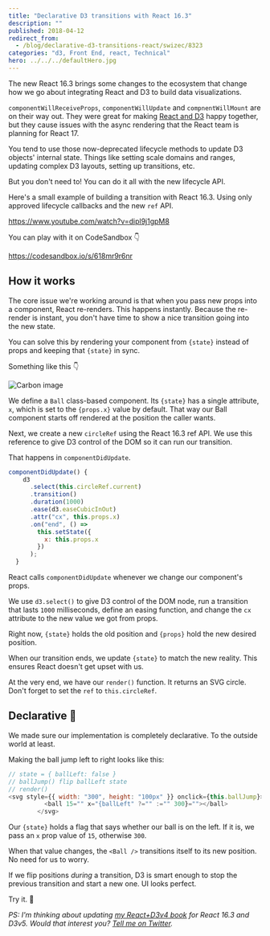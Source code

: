 ```yaml
---
title: "Declarative D3 transitions with React 16.3"
description: ""
published: 2018-04-12
redirect_from:
  - /blog/declarative-d3-transitions-react/swizec/8323
categories: "d3, Front End, react, Technical"
hero: ../../../defaultHero.jpg
---
```


The new React 16.3 brings some changes to the ecosystem that change how we go about integrating React and D3 to build data visualizations.

`componentWillReceiveProps`, `componentWillUpdate` and `compnentWillMount` are on their way out. They were great for making [React and D3](https://swizec.com/reactd3js) happy together, but they cause issues with the async rendering that the React team is planning for React 17.

You tend to use those now-deprecated lifecycle methods to update D3 objects' internal state. Things like setting scale domains and ranges, updating complex D3 layouts, setting up transitions, etc.

But you don't need to! You can do it all with the new lifecycle API.

Here's a small example of building a transition with React 16.3. Using only approved lifecycle callbacks and the new `ref` API.

https://www.youtube.com/watch?v=dipl9j1gpM8

You can play with it on CodeSandbox 👇

https://codesandbox.io/s/618mr9r6nr

## How it works

The core issue we're working around is that when you pass new props into a component, React re-renders. This happens instantly. Because the re-render is instant, you don't have time to show a nice transition going into the new state.

You can solve this by rendering your component from `{state}` instead of props and keeping that `{state}` in sync.

Something like this 👇

![Carbon image](https://swizec.com/wp-content/uploads/2018/04/carbon-945x1024.png)

We define a `Ball` class-based component. Its `{state}` has a single attribute, `x`, which is set to the `{props.x}` value by default. That way our Ball component starts off rendered at the position the caller wants.

Next, we create a new `circleRef` using the React 16.3 ref API. We use this reference to give D3 control of the DOM so it can run our transition.

That happens in `componentDidUpdate`.

```javascript
componentDidUpdate() {
    d3
      .select(this.circleRef.current)
      .transition()
      .duration(1000)
      .ease(d3.easeCubicInOut)
      .attr("cx", this.props.x)
      .on("end", () =>
        this.setState({
          x: this.props.x
        })
      );
  }
```

React calls `componentDidUpdate` whenever we change our component's props.

We use `d3.select()` to give D3 control of the DOM node, run a transition that lasts `1000` milliseconds, define an easing function, and change the `cx` attribute to the new value we got from props.

Right now, `{state}` holds the old position and `{props}` hold the new desired position.

When our transition ends, we update `{state}` to match the new reality. This ensures React doesn't get upset with us.

At the very end, we have our `render()` function. It returns an SVG circle. Don't forget to set the `ref` to `this.circleRef`.

## Declarative 💪

We made sure our implementation is completely declarative. To the outside world at least.

Making the ball jump left to right looks like this:

```javascript
// state = { ballLeft: false }
// ballJump() flip ballLeft state
// render()
<svg style={{ width: "300", height: "100px" }} onclick={this.ballJump}>
          <ball 15="" x="{ballLeft" ?="" :="" 300}=""></ball>
        </svg>
```

Our `{state}` holds a flag that says whether our ball is on the left. If it is, we pass an `x` prop value of `15`, otherwise `300`.

When that value changes, the `<Ball />` transitions itself to its new position. No need for us to worry.

If we flip positions _during_ a transition, D3 is smart enough to stop the previous transition and start a new one. UI looks perfect.

Try it. 🏀

_PS: I'm thinking about updating [my React+D3v4 book](https://swizec.com/reactd3js) for React 16.3 and D3v5. Would that interest you? [Tell me on Twitter](http://twitter.com/home?status=Yo%20@swizec%20you%20should%20update%20your%20React+D3v4%20book)._
